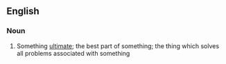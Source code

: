 ==English==
===Noun===
{{en-noun|-}}
# {{idiomatic}} Something [[ultimate]]; the best part of something; the thing which solves all problems associated with something